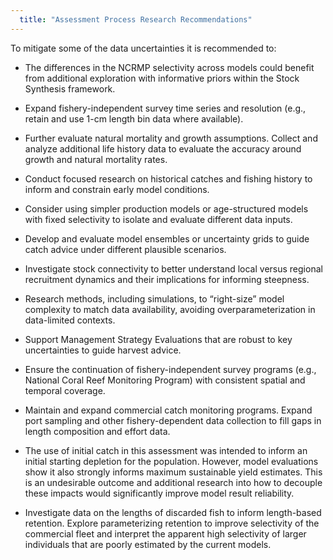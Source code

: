 ```yaml
---
  title: "Assessment Process Research Recommendations"
---
```


To mitigate some of the data uncertainties it is recommended to:

-   The differences in the NCRMP selectivity across models could benefit from additional exploration with informative priors within the Stock Synthesis framework. 

-   Expand fishery-independent survey time series and resolution (e.g., retain and use 1-cm length bin data where available).

-   Further evaluate natural mortality and growth assumptions. Collect and analyze additional life history data to evaluate the accuracy around growth and natural mortality rates.

-   Conduct focused research on historical catches and fishing history to inform and constrain early model conditions.

-   Consider using simpler production models or age-structured models with fixed selectivity to isolate and evaluate different data inputs.

-   Develop and evaluate model ensembles or uncertainty grids to guide catch advice under different plausible scenarios.

-   Investigate stock connectivity to better understand local versus regional recruitment dynamics and their implications for informing steepness.

-   Research methods, including simulations, to “right-size” model complexity to match data availability, avoiding overparameterization in data-limited contexts.

-   Support Management Strategy Evaluations that are robust to key uncertainties to guide harvest advice.

-   Ensure the continuation of fishery-independent survey programs (e.g., National Coral Reef Monitoring Program) with consistent spatial and temporal coverage.

-   Maintain and expand commercial catch monitoring programs. Expand port sampling and other fishery-dependent data collection to fill gaps in length composition and effort data.

-   The use of initial catch in this assessment was intended to inform an initial starting depletion for the population. However, model evaluations show it also strongly informs maximum sustainable yield estimates. This is an undesirable outcome and additional research into how to decouple these impacts would significantly improve model result reliability. 

-   Investigate data on the lengths of discarded fish to inform length-based retention. Explore parameterizing retention to improve selectivity of the commercial fleet and interpret the apparent high selectivity of larger individuals that are poorly estimated by the current models.
